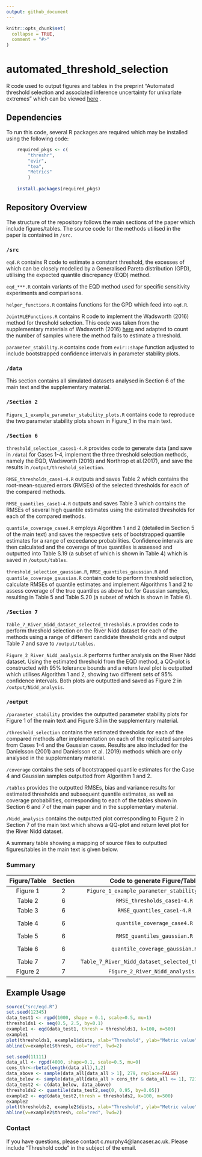 ```yaml
---
output: github_document
---
```


<!-- README.md is generated from README.Rmd. Please edit that file -->

```r
knitr::opts_chunk$set(
  collapse = TRUE,
  comment = "#>"
)
```

# automated_threshold_selection

<!-- badges: start -->
<!-- badges: end -->

R code used to output figures and tables in the preprint "Automated threshold selection and associated inference uncertainty for univariate extremes" which can be viewed  [here](https://arxiv.org/abs/2310.17999) .

## Dependencies
To run this code, several R packages are required which may be installed using the following code:

```r
    required_pkgs <- c(
        "threshr",
        "evir",
        "tea",
        "Metrics"
        )
        
    install.packages(required_pkgs)

```

## Repository Overview
The structure of the repository follows the main sections of the paper which include figures/tables. The source code for the methods utilised in the paper is contained in `/src`. 

### `/src`

`eqd.R` contains R code to estimate a constant threshold, the excesses of which can be closely modelled by a Generalised Pareto distribution (GPD), utilising the expected quantile discrepancy (EQD) method.

`eqd_***.R` contain variants of the EQD method used for specific sensitivity experiments and comparisons.    

`helper_functions.R` contains functions for the GPD which feed into `eqd.R`.

`JointMLEFunctions.R` contains R code to implement the Wadsworth (2016) method for threshold selection. This code was taken from the supplementary materials of Wadsworth (2016) [here](https://www.tandfonline.com/doi/abs/10.1080/00401706.2014.998345) and adapted to count the number of samples where the method fails to estimate a threshold.  

`parameter_stability.R` contains code from `evir::shape` function adjusted to include bootstrapped confidence intervals in parameter stability plots.

### `/data`

This section contains all simulated datasets analysed in Section 6 of the main text and the supplementary material.

### `/Section 2`

`Figure_1_example_parameter_stability_plots.R` contains code to reproduce the two parameter stability plots shown in Figure_1 in the main text.

### `/Section 6`

`threshold_selection_cases1-4.R` provides code to generate data (and save in `/data`) for Cases 1-4, implement the three threshold selection methods, namely the EQD, Wadsworth (2016) and Northrop et al.(2017), and save the results in `/output/threshold_selection`.

`RMSE_thresholds_case1-4.R` outputs and saves Table 2 which contains the root-mean-squared errors (RMSEs) of the selected thresholds for each of the compared methods.

`RMSE_quantiles_case1-4.R` outputs and saves Table 3 which contains the RMSEs of several high quantile estimates using the estimated thresholds for each of the compared methods.

`quantile_coverage_case4.R` employs Algorithm 1 and 2 (detailed in Section 5 of the main text) and saves the respective sets of bootstrapped quantile estimates for a range of exceedance probabilities. Confidence intervals are then calculated and the coverage of true quantiles is assessed and outputted into Table S.19 (a subset of which is shown in Table 4) which is saved in `/output/tables`.

`threshold_selection_gaussian.R`, `RMSE_quantiles_gaussian.R` and `quantile_coverage_gaussian.R` contain code to perform threshold selection, calculate RMSEs of quantile estimates and implement Algorithms 1 and 2 to assess coverage of the true quantiles as above but for Gaussian samples, resulting in Table 5 and Table S.20 (a subset of which is shown in Table 6).

### `/Section 7`

`Table_7_River_Nidd_dataset_selected_thresholds.R` provides code to perform threshold selection on the River Nidd dataset for each of the methods using a range of different candidate threshold grids and output Table 7 and save to `/output/tables`.

`Figure_2_River_Nidd_analysis.R` performs further analysis on the River Nidd dataset. Using the estimated threshold from the EQD method, a QQ-plot is constructed with 95% tolerance bounds and a return level plot is outputted which utilises Algorithm 1 and 2, showing two different sets of 95% confidence intervals. Both plots are outputted and saved as Figure 2 in `/output/Nidd_analysis`. 

### `/output`

`/parameter_stability` provides the outputted parameter stability plots for Figure 1 of the main text and Figure S.1 in the supplementary material.

`/threshold_selection` contains the estimated thresholds for each of the compared methods after implementation on each of the replicated samples from Cases 1-4 and the Gaussian cases. Results are also included for the Danielsson (2001) and Danielsson et al. (2019) methods which are only analysed in the supplementary material.

`/coverage` contains the sets of bootstrapped quantile estimates for the Case 4 and Gaussian samples outputted from Algorithm 1 and 2.

`/tables` provides the outputted RMSEs, bias and variance results for estimated thresholds and subsequent quantile estimates, as well as coverage probabilities, corresponding to each of the tables shown in Section 6 and 7 of the main paper and in the supplementary material.

`/Nidd_analysis` contains the outputted plot corresponding to Figure 2 in Section 7 of the main text which shows a QQ-plot and return level plot for the River Nidd dataset.

A summary table showing a mapping of source files to outputted figures/tables in the main text is given below.

### Summary

| Figure/Table | Section | Code to generate Figure/Table | Dependencies | 
| :-----: | :-----: | :-----: | :-----: |
| Figure 1 | 2 | `Figure_1_example_parameter_stability_plots.R` |`parameter_stability.R` | 
| Table 2 | 6 | `RMSE_thresholds_case1-4.R` |`threshold_selection_cases1-4.R` |
| Table 3 | 6 |`RMSE_quantiles_case1-4.R` |`threshold_selection_cases1-4.R` | 
| Table 4 | 6 | `quantile_coverage_case4.R` |`threshold_selection_cases1-4.R` , `eqd.R` | 
| Table 5 | 6 | `RMSE_quantiles_gaussian.R` |`threshold_selection_gaussian.R` | 
| Table 6 | 6 |`quantile_coverage_gaussian.R` | `threshold_selection_gaussian.R`, `eqd.R` | 
| Table 7 | 7 | `Table_7_River_Nidd_dataset_selected_thresholds.R` | `eqd.R`, `JointMLEFunctions.R` | 
| Figure 2 | 7 | `Figure_2_River_Nidd_analysis.R` | `eqd.R` | 


## Example Usage 

```r

source("src/eqd.R")
set.seed(12345)
data_test1 <- rgpd(1000, shape = 0.1, scale=0.5, mu=1)
thresholds1 <- seq(0.5, 2.5, by=0.1)
example1 <- eqd(data_test1, thresh = thresholds1, k=100, m=500)
example1
plot(thresholds1, example1$dists, xlab="Threshold", ylab="Metric value")
abline(v=example1$thresh, col="red", lwd=2)

set.seed(11111)
data_all <- rgpd(4000, shape=0.1, scale=0.5, mu=0)
cens_thr<-rbeta(length(data_all),1,2)
data_above <- sample(data_all[data_all > 1], 279, replace=FALSE)
data_below <- sample(data_all[data_all > cens_thr & data_all <= 1], 721, replace = FALSE)
data_test2 <- c(data_below, data_above)
thresholds2 <- quantile(data_test2,seq(0, 0.95, by=0.05))
example2 <- eqd(data_test2,thresh = thresholds2, k=100, m=500)
example2
plot(thresholds2, example2$dists, xlab="Threshold", ylab="Metric value")
abline(v=example2$thresh, col="red", lwd=2)
```

### Contact
If you have questions, please contact c.murphy4@lancaser.ac.uk. Please include "Threshold code" in the subject of the email.
